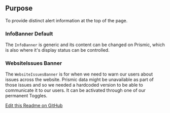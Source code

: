 ## Purpose
To provide distinct alert information at the top of the page.

### InfoBanner Default
The `InfoBanner` is generic and its content can be changed on Prismic, which is also where it's display status can be controlled.

### WebsiteIssues Banner
The `WebsiteIssuesBanner` is for when we need to warn our users about issues across the website. Prismic data might be unavailable as part of those issues and so we needed a hardcoded version to be able to communicate it to our users. It can be activated through one of our permanent Toggles.

[Edit this Readme on GitHub](https://github.com/wellcomecollection/wellcomecollection.org/edit/main/common/views/components/InfoBanners/README.mdx)
